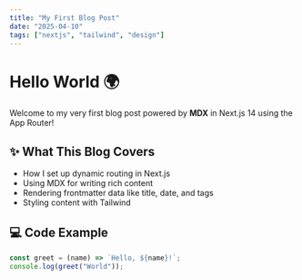 ```yaml
---
title: "My First Blog Post"
date: "2025-04-10"
tags: ["nextjs", "tailwind", "design"]
---
```


# Hello World 🌍

Welcome to my very first blog post powered by **MDX** in Next.js 14 using the App Router!

## ✨ What This Blog Covers

- How I set up dynamic routing in Next.js
- Using MDX for writing rich content
- Rendering frontmatter data like title, date, and tags
- Styling content with Tailwind

## 💻 Code Example

```js
const greet = (name) => `Hello, ${name}!`;
console.log(greet("World"));
```
